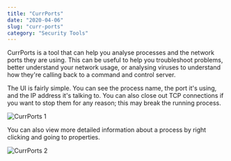 ```yaml
---
title: "CurrPorts"
date: "2020-04-06"
slug: "curr-ports"
category: "Security Tools"
---
```


CurrPorts is a tool that can help you analyse processes and the network ports they are using. This can be useful to help you troubleshoot problems, better understand your network usage, or analysing viruses to understand how they're calling back to a command and control server.

The UI is fairly simple. You can see the process name, the port it's using, and the IP address it's talking to. You can also close out TCP connections if you want to stop them for any reason; this may break the running process.

![CurrPorts 1](./currPorts1.png)

You can also view more detailed information about a process by right clicking and going to properties.

![CurrPorts 2](./currPorts2.png)